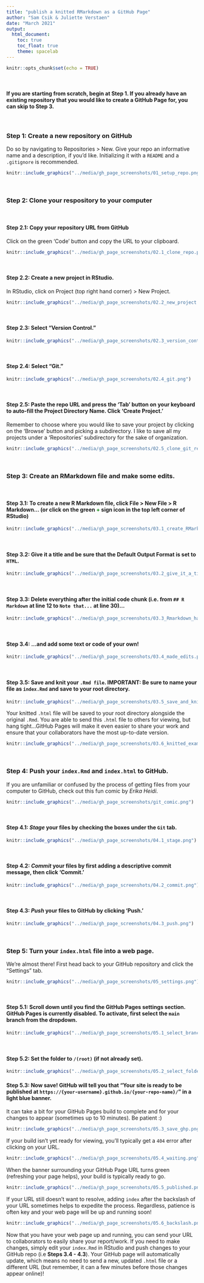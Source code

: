 ```yaml
---
title: "publish a knitted RMarkdown as a GitHub Page"
author: "Sam Csik & Juliette Verstaen"
date: "March 2021"
output: 
  html_document:
    toc: true
    toc_float: true
    theme: spacelab
---
```


```r
knitr::opts_chunk$set(echo = TRUE)
```

 <br>
 
#### If you are starting from scratch, begin at **Step 1**. If you already have an existing repository that you would like to create a GitHub Page for, you can skip to **Step 3**. 

 <br>
 
### **Step 1:** Create a new repository on GitHub
Do so by navigating to Repositories > New. Give your repo an informative name and a description, if you'd like. Initializing it with a `README` and a `.gitignore` is recommended.
```r
knitr::include_graphics("../media/gh_page_screenshots/01_setup_repo.png")
```

 <br>
 
### **Step 2:** Clone your respository to your computer

 <br>
 
#### **Step 2.1:** Copy your repository URL from GitHub
Click on the green 'Code' button and copy the URL to your clipboard.
```r
knitr::include_graphics("../media/gh_page_screenshots/02.1_clone_repo.png")
```

 <br>
 
#### **Step 2.2:** Create a new project in RStudio. 
In RStudio, click on Project (top right hand corner) > New Project.
```r
knitr::include_graphics("../media/gh_page_screenshots/02.2_new_project.png")
```

 <br>
 
#### **Step 2.3:** Select "Version Control." 
```r
knitr::include_graphics("../media/gh_page_screenshots/02.3_version_control.png")
```

 <br>
 
#### **Step 2.4:** Select "Git." 
```r
knitr::include_graphics("../media/gh_page_screenshots/02.4_git.png")
```
 
 <br>
 
#### **Step 2.5:** Paste the repo URL and press the 'Tab' button on your keyboard to auto-fill the Project Directory Name. Click 'Create Project.'
Remember to choose where you would like to save your project by clicking on the 'Browse' button and picking a subdirectory. I like to save all my projects under a 'Repositories' subdirectory for the sake of organization.
```r
knitr::include_graphics("../media/gh_page_screenshots/02.5_clone_git_repo.png")
```

 <br>
 
### **Step 3:** Create an RMarkdown file and make some edits.

 <br>
 
#### **Step 3.1:** To create a new R Markdown file, click File > New File > R Markdown... (or click on the green <span style="color: green;">+</span> sign icon in the top left corner of RStudio)
```r
knitr::include_graphics("../media/gh_page_screenshots/03.1_create_RMarkdown.png")
```

 <br>
 
#### **Step 3.2:** Give it a title and be sure that the Default Output Format is set to `HTML`.
```r
knitr::include_graphics("../media/gh_page_screenshots/03.2_give_it_a_title.png")
```

 <br>
 
#### **Step 3.3:** Delete everything after the initial code chunk (i.e. from `## R Markdown` at line 12 to `Note that...` at line 30)...
```r
knitr::include_graphics("../media/gh_page_screenshots/03.3_Rmarkdown_has_been created.png")
```

 <br>
 
#### **Step 3.4:** ...and add some text or code of your own!
```r
knitr::include_graphics("../media/gh_page_screenshots/03.4_made_edits.png")
```

 <br>
 
#### **Step 3.5:** Save and knit your `.Rmd file`. **IMPORTANT:** Be sure to name your file as `index.Rmd` and save to your root directory.
```r
knitr::include_graphics("../media/gh_page_screenshots/03.5_save_and_knit.png")
```

Your knitted `.html` file will be saved to your root directory alongside the original `.Rmd`. You are able to send this `.html` file to others for viewing, but hang tight...GitHub Pages will make it even easier to share your work and ensure that your collaborators have the most up-to-date version.
```r
knitr::include_graphics("../media/gh_page_screenshots/03.6_knitted_example.png")
```

 <br>
 
### **Step 4:** Push your `index.Rmd` and `index.html` to GitHub. 
If you are unfamiliar or confused by the process of getting files from your computer to GitHub, check out this fun comic by *Erika Heidi*.
```r
knitr::include_graphics("../media/gh_page_screenshots/git_comic.png")
```

 <br>
 
#### **Step 4.1:** *Stage* your files by checking the boxes under the `Git` tab.
```r
knitr::include_graphics("../media/gh_page_screenshots/04.1_stage.png")
```

 <br>
 
#### **Step 4.2:** *Commit* your files by first adding a descriptive commit message, then click 'Commit.'
```r
knitr::include_graphics("../media/gh_page_screenshots/04.2_commit.png")
```

 <br>
 
#### **Step 4.3:** *Push* your files to GitHub by clicking 'Push.'
```r
knitr::include_graphics("../media/gh_page_screenshots/04.3_push.png")
```

 <br>
 
### **Step 5:** Turn your `index.html` file into a web page.

We're almost there! First head back to your GitHub repository and click the "Settings" tab.
```r
knitr::include_graphics("../media/gh_page_screenshots/05_settings.png")
```

 <br>
 
#### **Step 5.1:** Scroll down until you find the GitHub Pages settings section. GitHub Pages is currently disabled. To activate, first select the `main` branch from the dropdown.
```r
knitr::include_graphics("../media/gh_page_screenshots/05.1_select_branch.png")
```

 <br>
 
#### **Step 5.2:** Set the folder to `/(root)` (if not already set).
```r
knitr::include_graphics("../media/gh_page_screenshots/05.2_select_folder.png")
```

#### **Step 5.3:** Now save! GitHub will tell you that "Your site is ready to be published at `https://{your-username}.github.io/{your-repo-name}/`" in a light blue banner. 

It can take a bit for your GitHub Pages build to complete and for your changes to appear (sometimes up to 10 minutes). Be patient :) 
```r
knitr::include_graphics("../media/gh_page_screenshots/05.3_save_ghp.png")
```

If your build isn't yet ready for viewing, you'll typically get a `404` error after clicking on your URL.
```r
knitr::include_graphics("../media/gh_page_screenshots/05.4_waiting.png")
```

When the banner surrounding your GitHub Page URL turns green (refreshing your page helps), your build is typically ready to go.
```r
knitr::include_graphics("../media/gh_page_screenshots/05.5_published.png")
```

If your URL still doesn't want to resolve, adding `index` after the backslash of your URL sometimes helps to expedite the process. Regardless, patience is often key and your web page will be up and running soon!
```r
knitr::include_graphics("../media/gh_page_screenshots/05.6_backslash.png")
```

Now that you have your web page up and running, you can send your URL to collaborators to easily share your report/work. If you need to make changes, simply edit your `index.Rmd` in RStudio and push changes to your GitHub repo (i.e **Steps 3.4 - 4.3**). Your GitHub page will automatically update, which means no need to send a new, updated `.html` file or a different URL (but remember, it can a few minutes before those changes appear online)!
